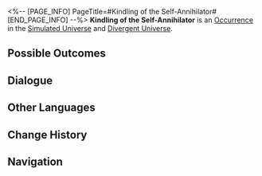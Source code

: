 <%-- [PAGE_INFO]
PageTitle=#Kindling of the Self-Annihilator#
[END_PAGE_INFO] --%>
{{Stub}}
{{Simulated Universe Event Infobox
|id            = 11601
|title         = 
|image         = Occurrence Default.png
|domains_su    = Unknown
|domains_swarm = Unknown
|domains_gng   = Unknown
|domains_du    = Unknown
|domains_und   = 
|requirements  = 
|prev          = 
|next          = 
|characters    = 
|factions      = 
|order         = 077
|order_du      = 019
}}
'''Kindling of the Self-Annihilator''' is an [[Divergent Universe/Occurrence|Occurrence]] in the [[Simulated Universe]] and [[Divergent Universe]].

==Possible Outcomes==
{{Possible Outcomes
|choice_1 = You can still '''reinforce this belief'''.
|result_1 = Obtain 3 random Negative Curio(s) and 2 enhanced Blessing(s) of 1- to 3-star rarity.
|path_1   = Night
|modes_1  = du

|choice_2 = You can "reinforce this belief."
|result_2 = Gain 1 random Negative Curio(s) and enhance 3 blessing(s).
|path_2   = Erudition
|modes_2  = gng

|choice_3 = Hurry and terminate black box. Get it out.
|result_3 = Achieve battle victory within 4 Cycle(s). If you complete the challenge, obtain a 3-star Blessing of The Hunt.
|path_3   = The Hunt
|modes_3  = swarm

|choice_4 = Accept the flames of "Self-destruction" and destroy the black box.
|result_4 = Obtain 1 random Negative Curio and a 3-star Blessing.
|modes_4  = gng,su,swarm

|choice_5 = Refuse.
|result_5 = Obtain 100 Cosmic Fragment(s).
|modes_5  = gng,su,swarm

|choice_6 = Accept the flames of "Self-destruction" and destroy the black box.
|result_6 = Obtain 2 random Negative Curio(s) and 2 Blessing(s) of 2- to 3-star rarity.
|modes_6  = du

|choice_7 = Refuse.
|result_7 = Enhance 4 random Blessings.
|modes_7  = du
}}
<!--
==Gameplay Notes==
* 
-->
==Dialogue==
{{Dialogue Start}}
:{{tx}}
{{Dialogue End}}

==Other Languages==
{{Other Languages
|en   = Kindling of the Self-Annihilator
|zhs  = 自灭者的火种
|zht  = 自滅者的火種
|ja   = {{Rubi|自滅者|じめつしゃ}}の{{Rubi|火種|ひだね}}
|ko   = 자멸자의 불씨
|es   = Yesca del Autodestructor
|fr   = Brasier de l'Auto-annihilateur
|ru   = Пламя Самоуничтожителя
|th   = เชื้อไฟของผู้ทำลายตน
|vi   = Mồi Lửa Kẻ Tự Hủy Diệt
|de   = Zündholz des Selbstvernichters
|id   = Api Self-Annihilator
|pt   = Acendedor do Autoaniquilador
}}

==Change History==
{{Change History|1.0}}

==Navigation==
{{Occurrence Navbox}}